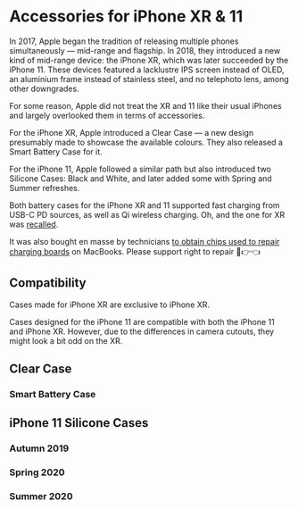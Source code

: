 
# Accessories for iPhone XR & 11

In 2017, Apple began the tradition of releasing multiple phones simultaneously — mid-range and flagship. In 2018, they introduced a new kind of mid-range device: the iPhone XR, which was later succeeded by the iPhone 11. These devices featured a lacklustre IPS screen instead of OLED, an aluminium frame instead of stainless steel, and no telephoto lens, among other downgrades.

For some reason, Apple did not treat the XR and 11 like their usual iPhones and largely overlooked them in terms of accessories.

For the iPhone XR, Apple introduced a Clear Case — a new design presumably made to showcase the available colours. They also released a Smart Battery Case for it.

For the iPhone 11, Apple followed a similar path but also introduced two Silicone Cases: Black and White, and later added some with Spring and Summer refreshes.

Both battery cases for the iPhone XR and 11 supported fast charging from USB-C PD sources, as well as Qi wireless charging. Oh, and the one for XR was [recalled](https://9to5mac.com/2020/01/13/get-iphone-smart-battery-case-replaced-free/).

It was also bought en masse by technicians [to obtain chips used to repair charging boards](https://www.youtube.com/watch?v=JLIWDKA-1Tw) on MacBooks. Please support right to repair 🥺👉👈

## Compatibility

Cases made for iPhone XR are exclusive to iPhone XR.

Cases designed for the iPhone 11 are compatible with both the iPhone 11 and iPhone XR. However, due to the differences in camera cutouts, they might look a bit odd on the XR.

## Clear Case

<CaseTableTabs series="iPhone XR" material="Clear Case" />

### Smart Battery Case

<CaseTableTabs series="iPhone XR" material="Smart Battery Case" />

## iPhone 11 Silicone Cases

### Autumn 2019

<CaseTable model="iPhone 11" season="Autumn 2017" material="Silicone Case" />

### Spring 2020

<CaseTable model="iPhone 11" season="Spring 2020" material="Silicone Case" />

### Summer 2020

<CaseTable model="iPhone 11" season="Summer 2020" material="Silicone Case" />
